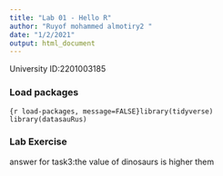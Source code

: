 ```yaml
---
title: "Lab 01 - Hello R"
author: "Ruyof mohammed almotiry2 "
date: "1/2/2021"
output: html_document
---
```


University ID:2201003185 

### Load packages

```{r load-packages, message=FALSE}library(tidyverse) 
library(datasauRus)
```


### Lab Exercise

answer for task3:the value of dinosaurs is higher them